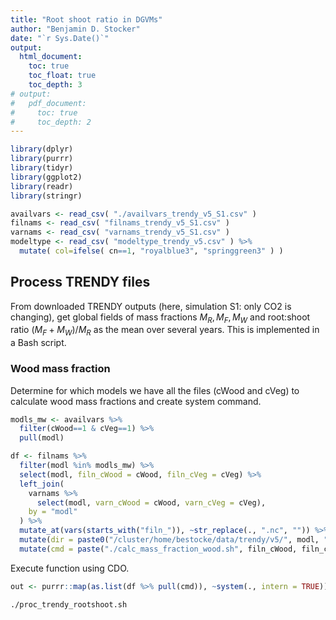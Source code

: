 ```yaml
---
title: "Root shoot ratio in DGVMs"
author: "Benjamin D. Stocker"
date: "`r Sys.Date()`"
output:
  html_document:
    toc: true
    toc_float: true
    toc_depth: 3
# output:
#   pdf_document:
#     toc: true
#     toc_depth: 2
---
```


```r
library(dplyr)
library(purrr)
library(tidyr)
library(ggplot2)
library(readr)
library(stringr)

availvars <- read_csv( "./availvars_trendy_v5_S1.csv" )
filnams <- read_csv( "filnams_trendy_v5_S1.csv" )
varnams <- read_csv( "varnams_trendy_v5_S1.csv" )
modeltype <- read_csv( "modeltype_trendy_v5.csv" ) %>% 
  mutate( col=ifelse( cn==1, "royalblue3", "springgreen3" ) )
```

## Process TRENDY files

From downloaded TRENDY outputs (here, simulation S1: only CO2 is changing), get global fields of mass fractions $M_R, M_F, M_W$ and root:shoot ratio $(M_F + M_W)/M_R$ as the mean over several years. This is implemented in a Bash script.

### Wood mass fraction

Determine for which models we have all the files (cWood and cVeg) to calculate wood mass fractions and create system command.
```r
modls_mw <- availvars %>% 
  filter(cWood==1 & cVeg==1) %>% 
  pull(modl)

df <- filnams %>% 
  filter(modl %in% modls_mw) %>% 
  select(modl, filn_cWood = cWood, filn_cVeg = cVeg) %>% 
  left_join(
    varnams %>% 
      select(modl, varn_cWood = cWood, varn_cVeg = cVeg),
    by = "modl"
  ) %>% 
  mutate_at(vars(starts_with("filn_")), ~str_replace(., ".nc", "")) %>% 
  mutate(dir = paste0("/cluster/home/bestocke/data/trendy/v5/", modl, "/S1/")) %>% 
  mutate(cmd = paste("./calc_mass_fraction_wood.sh", filn_cWood, filn_cVeg, varn_cWood, varn_cVeg, dir))
```

Execute function using CDO.
```r
out <- purrr::map(as.list(df %>% pull(cmd)), ~system(., intern = TRUE))
```


```
./proc_trendy_rootshoot.sh
```
